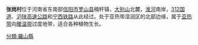 {{Unreferenced |time=2010-12-17 }}

'''张岗村'''位于河南省东南部[[信阳市|信阳市]][[罗山县|罗山县]]楠杆镇，[[大别山|大别山]]北麓，[[淮河|淮河]]南岸，[[312国道|312国道]]、[[沪陕高速公路|沪陕高速公路]]和[[宁西铁路|宁西铁路]]从此经过。处于亚热带湿润区的北部边缘，属于[[亚热带|亚热带]]向[[暖温带|暖温带]]过度地带，适合各种植物生长。

[[分類:羅山縣|分類:羅山縣]]